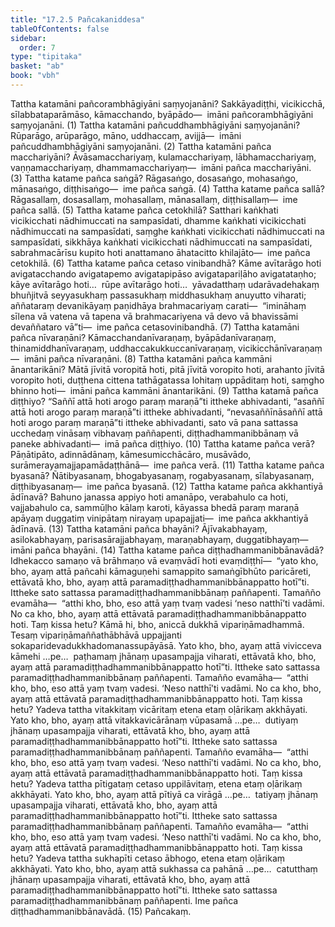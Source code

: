 ```yaml
---
title: "17.2.5 Pañcakaniddesa"
tableOfContents: false
sidebar:
  order: 7
type: "tipitaka"
basket: "ab"
book: "vbh"
---
```



<DynamicBreadcrumb />

<Division number="940" book="vbh" bookNo="30" page="391">

<Paragraph number="2842" book="vbh">
Tattha katamāni pañcorambhāgiyāni saṃyojanāni? Sakkāyadiṭṭhi, vicikicchā, sīlabbataparāmāso, kāmacchando, byāpādo—  imāni pañcorambhāgiyāni saṃyojanāni. (1)
</Paragraph>

<Paragraph number="2843" book="vbh">
Tattha katamāni pañcuddhambhāgiyāni saṃyojanāni? Rūparāgo, arūparāgo, māno, uddhaccaṃ, avijjā—  imāni pañcuddhambhāgiyāni saṃyojanāni. (2)
</Paragraph>

<Paragraph number="2844" book="vbh">
Tattha katamāni pañca macchariyāni? Āvāsamacchariyaṃ, kulamacchariyaṃ, lābhamacchariyaṃ, vaṇṇamacchariyaṃ, dhammamacchariyaṃ—  imāni pañca macchariyāni. (3)
</Paragraph>

<Paragraph number="2845" book="vbh">
Tattha katame pañca saṅgā? Rāgasaṅgo, dosasaṅgo, mohasaṅgo, mānasaṅgo, diṭṭhisaṅgo—  ime pañca saṅgā. (4)
</Paragraph>

<Paragraph number="2846" book="vbh">
Tattha katame pañca sallā? Rāgasallaṃ, dosasallaṃ, mohasallaṃ, mānasallaṃ, diṭṭhisallaṃ—  ime pañca sallā. (5)
</Paragraph>

</Division>
<Division number="941" book="vbh" bookNo="30" page="391">

<Paragraph number="2847" book="vbh">
Tattha katame pañca cetokhilā? Satthari kaṅkhati vicikicchati nādhimuccati na sampasīdati, dhamme kaṅkhati vicikicchati nādhimuccati na sampasīdati, saṃghe kaṅkhati vicikicchati nādhimuccati na sampasīdati, sikkhāya kaṅkhati vicikicchati nādhimuccati na sampasīdati, sabrahmacārīsu kupito hoti anattamano āhatacitto khilajāto—  ime pañca cetokhilā. (6)
</Paragraph>

<Paragraph number="2848" book="vbh">
Tattha katame pañca cetaso vinibandhā? Kāme avītarāgo hoti avigatacchando avigatapemo avigatapipāso avigatapariḷāho avigatataṇho; kāye avītarāgo hoti…  rūpe avītarāgo hoti…  yāvadatthaṃ udarāvadehakaṃ bhuñjitvā seyyasukhaṃ passasukhaṃ middhasukhaṃ anuyutto viharati; aññataraṃ devanikāyaṃ paṇidhāya brahmacariyaṃ carati—  “imināhaṃ sīlena vā vatena vā tapena vā brahmacariyena vā devo vā bhavissāmi devaññataro vā”ti—  ime pañca cetasovinibandhā. (7)
</Paragraph>

<Paragraph number="2849" book="vbh">
Tattha katamāni pañca nīvaraṇāni? Kāmacchandanīvaraṇaṃ, byāpādanīvaraṇaṃ, thinamiddhanīvaraṇaṃ, uddhaccakukkuccanīvaraṇaṃ, vicikicchānīvaraṇaṃ—  imāni pañca nīvaraṇāni. (8)
</Paragraph>

<Paragraph number="2850" book="vbh">
Tattha katamāni pañca kammāni ānantarikāni? Mātā jīvitā voropitā hoti, pitā jīvitā voropito hoti, arahanto jīvitā voropito hoti, duṭṭhena cittena tathāgatassa lohitaṃ uppāditaṃ hoti, saṃgho bhinno hoti—  imāni pañca kammāni ānantarikāni. (9)
</Paragraph>

<Paragraph number="2851" book="vbh">
Tattha katamā pañca diṭṭhiyo? “Saññī attā hoti arogo paraṃ maraṇā”ti ittheke abhivadanti, “asaññī attā hoti arogo paraṃ maraṇā”ti ittheke abhivadanti, “nevasaññīnāsaññī attā hoti arogo paraṃ maraṇā”ti ittheke abhivadanti, sato vā pana sattassa ucchedaṃ vināsaṃ vibhavaṃ paññapenti, diṭṭhadhammanibbānaṃ vā paneke abhivadanti—  imā pañca diṭṭhiyo. (10)
</Paragraph>

</Division>
<Division number="942" book="vbh" bookNo="30" page="392">

<Paragraph number="2852" book="vbh">
Tattha katame pañca verā? Pāṇātipāto, adinnādānaṃ, kāmesumicchācāro, musāvādo, surāmerayamajjapamādaṭṭhānā—  ime pañca verā. (11)
</Paragraph>

<Paragraph number="2853" book="vbh">
Tattha katame pañca byasanā? Ñātibyasanaṃ, bhogabyasanaṃ, rogabyasanaṃ, sīlabyasanaṃ, diṭṭhibyasanaṃ—  ime pañca byasanā. (12)
</Paragraph>

<Paragraph number="2854" book="vbh">
Tattha katame pañca akkhantiyā ādīnavā? Bahuno janassa appiyo hoti amanāpo, verabahulo ca hoti, vajjabahulo ca, sammūḷho kālaṃ karoti, kāyassa bhedā paraṃ maraṇā apāyaṃ duggatiṃ vinipātaṃ nirayaṃ upapajjati—  ime pañca akkhantiyā ādīnavā. (13)
</Paragraph>

<Paragraph number="2855" book="vbh">
Tattha katamāni pañca bhayāni? Ājīvakabhayaṃ, asilokabhayaṃ, parisasārajjabhayaṃ, maraṇabhayaṃ, duggatibhayaṃ—  imāni pañca bhayāni. (14)
</Paragraph>

</Division>
<Division number="943" book="vbh" bookNo="30" page="393">

<Paragraph number="2856" book="vbh">
Tattha katame pañca diṭṭhadhammanibbānavādā? Idhekacco samaṇo vā brāhmaṇo vā evaṃvādī hoti evaṃdiṭṭhī—  “yato kho, bho, ayaṃ attā pañcahi kāmaguṇehi samappito samaṅgībhūto paricāreti, ettāvatā kho, bho, ayaṃ attā paramadiṭṭhadhammanibbānappatto hotī”ti. Ittheke sato sattassa paramadiṭṭhadhammanibbānaṃ paññapenti.
</Paragraph>

<Paragraph number="2857" book="vbh">
Tamañño evamāha—  “atthi kho, bho, eso attā yaṃ tvaṃ vadesi ‘neso natthī’ti vadāmi. No ca kho, bho, ayaṃ attā ettāvatā paramadiṭṭhadhammanibbānappatto hoti. Taṃ kissa hetu? Kāmā hi, bho, aniccā dukkhā vipariṇāmadhammā. Tesaṃ vipariṇāmaññathābhāvā uppajjanti sokaparidevadukkhadomanassupāyāsā. Yato kho, bho, ayaṃ attā vivicceva kāmehi …pe…  paṭhamaṃ jhānaṃ upasampajja viharati, ettāvatā kho, bho, ayaṃ attā paramadiṭṭhadhammanibbānappatto hotī”ti. Ittheke sato sattassa paramadiṭṭhadhammanibbānaṃ paññapenti.
</Paragraph>

<Paragraph number="2858" book="vbh">
Tamañño evamāha—  “atthi kho, bho, eso attā yaṃ tvaṃ vadesi. ‘Neso natthī’ti vadāmi. No ca kho, bho, ayaṃ attā ettāvatā paramadiṭṭhadhammanibbānappatto hoti. Taṃ kissa hetu? Yadeva tattha vitakkitaṃ vicāritaṃ etena etaṃ oḷārikaṃ akkhāyati. Yato kho, bho, ayaṃ attā vitakkavicārānaṃ vūpasamā …pe…  dutiyaṃ jhānaṃ upasampajja viharati, ettāvatā kho, bho, ayaṃ attā paramadiṭṭhadhammanibbānappatto hotī”ti. Ittheke sato sattassa paramadiṭṭhadhammanibbānaṃ paññapenti.
</Paragraph>

<Paragraph number="2859" book="vbh">
Tamañño evamāha—  “atthi kho, bho, eso attā yaṃ tvaṃ vadesi. ‘Neso natthī’ti vadāmi. No ca kho, bho, ayaṃ attā ettāvatā paramadiṭṭhadhammanibbānappatto hoti. Taṃ kissa hetu? Yadeva tattha pītigataṃ cetaso uppilāvitaṃ, etena etaṃ oḷārikaṃ akkhāyati. Yato kho, bho, ayaṃ attā pītiyā ca virāgā …pe…  tatiyaṃ jhānaṃ upasampajja viharati, ettāvatā kho, bho, ayaṃ attā paramadiṭṭhadhammanibbānappatto hotī”ti. Ittheke sato sattassa paramadiṭṭhadhammanibbānaṃ paññapenti.
</Paragraph>

<Paragraph number="2860" book="vbh">
Tamañño evamāha—  “atthi kho, bho, eso attā yaṃ tvaṃ vadesi. ‘Neso natthī’ti vadāmi. No ca kho, bho, ayaṃ attā ettāvatā paramadiṭṭhadhammanibbānappatto hoti. Taṃ kissa hetu? Yadeva tattha sukhapīti cetaso ābhogo, etena etaṃ oḷārikaṃ akkhāyati. Yato kho, bho, ayaṃ attā sukhassa ca pahānā …pe…  catutthaṃ jhānaṃ upasampajja viharati, ettāvatā kho, bho, ayaṃ attā paramadiṭṭhadhammanibbānappatto hotī”ti. Ittheke sato sattassa paramadiṭṭhadhammanibbānaṃ paññapenti. Ime pañca diṭṭhadhammanibbānavādā. (15)

</Paragraph>
</Division>

<Paragraph number="2861" type="center" book="vbh">
Pañcakaṃ.
</Paragraph>